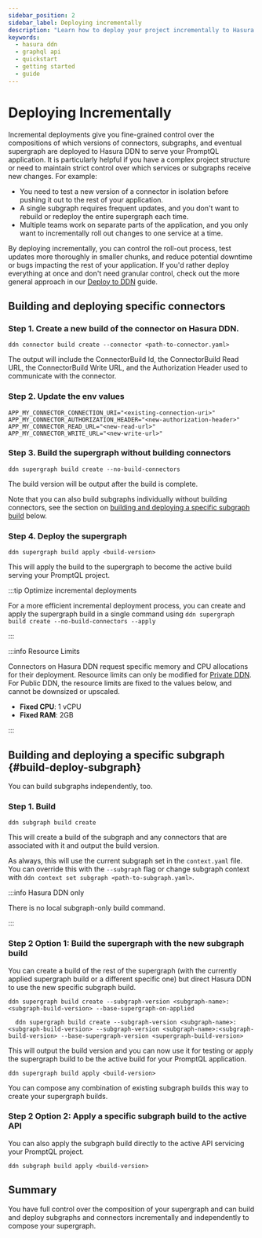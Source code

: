 ```yaml
---
sidebar_position: 2
sidebar_label: Deploying incrementally
description: "Learn how to deploy your project incrementally to Hasura DDN."
keywords:
  - hasura ddn
  - graphql api
  - quickstart
  - getting started
  - guide
---
```


# Deploying Incrementally

Incremental deployments give you fine-grained control over the compositions of which versions of connectors, subgraphs,
and eventual supergraph are deployed to Hasura DDN to serve your PromptQL application. It is particularly helpful if you
have a complex project structure or need to maintain strict control over which services or subgraphs receive new
changes. For example:

- You need to test a new version of a connector in isolation before pushing it out to the rest of your application.
- A single subgraph requires frequent updates, and you don't want to rebuild or redeploy the entire supergraph each
  time.
- Multiple teams work on separate parts of the application, and you only want to incrementally roll out changes to one
  service at a time.

By deploying incrementally, you can control the roll-out process, test updates more thoroughly in smaller chunks, and
reduce potential downtime or bugs impacting the rest of your application. If you'd rather deploy everything at once and
don't need granular control, check out the more general approach in our
[Deploy to DDN](/deployment/hasura-ddn/deploy-to-ddn.mdx) guide.

## Building and deploying specific connectors

### Step 1. Create a new build of the connector on Hasura DDN.

```ddn title="To build the connector and have it running on the Hasura DDN infrastructure you can run the following command:"
ddn connector build create --connector <path-to-connector.yaml>
```

The output will include the ConnectorBuild Id, the ConnectorBuild Read URL, the ConnectorBuild Write URL, and the
Authorization Header used to communicate with the connector.

### Step 2. Update the env values

```env title="Update the env values for the connector URLs and Authorization Header in the corresponding .env.cloud file:"
APP_MY_CONNECTOR_CONNECTION_URI="<existing-connection-uri>"
APP_MY_CONNECTOR_AUTHORIZATION_HEADER="<new-authorization-header>"
APP_MY_CONNECTOR_READ_URL="<new-read-url>"
APP_MY_CONNECTOR_WRITE_URL="<new-write-url>"
```

### Step 3. Build the supergraph without building connectors

```ddn
ddn supergraph build create --no-build-connectors
```

The build version will be output after the build is complete.

Note that you can also build subgraphs individually without building connectors, see the section on
[building and deploying a specific subgraph build](#build-deploy-subgraph) below.

### Step 4. Deploy the supergraph

```ddn
ddn supergraph build apply <build-version>
```

This will apply the build to the supergraph to become the active build serving your PromptQL project.

:::tip Optimize incremental deployments

For a more efficient incremental deployment process, you can create and apply the supergraph build in a single command
using `ddn supergraph build create --no-build-connectors --apply`

:::

:::info Resource Limits

Connectors on Hasura DDN request specific memory and CPU allocations for their deployment. Resource limits can only be
modified for [Private DDN](/private-ddn/connector-deployment-resources.mdx). For Public DDN, the resource limits are
fixed to the values below, and cannot be downsized or upscaled.

- **Fixed CPU**: 1 vCPU
- **Fixed RAM**: 2GB

:::

## Building and deploying a specific subgraph {#build-deploy-subgraph}

You can build subgraphs independently, too.

### Step 1. Build

```ddn
ddn subgraph build create
```

This will create a build of the subgraph and any connectors that are associated with it and output the build version.

As always, this will use the current subgraph set in the `context.yaml` file. You can override this with the
`--subgraph` flag or change subgraph context with `ddn context set subgraph <path-to-subgraph.yaml>`.

:::info Hasura DDN only

There is no local subgraph-only build command.

:::

### Step 2 Option 1: Build the supergraph with the new subgraph build

You can create a build of the rest of the supergraph (with the currently applied supergraph build or a different
specific one) but direct Hasura DDN to use the new specific subgraph build.

```ddn title="Build the supergraph with a specific subgraph build and the currenly applied supergraph build"
ddn supergraph build create --subgraph-version <subgraph-name>:<subgraph-build-version> --base-supergraph-on-applied
```

```ddn title="Build the supergraph with multiple specific subgraph builds and a specific supergraph build"
  ddn supergraph build create --subgraph-version <subgraph-name>:<subgraph-build-version> --subgraph-version <subgraph-name>:<subgraph-build-version> --base-supergraph-version <supergraph-build-version>
```

This will output the build version and you can now use it for testing or apply the supergraph build to be the active
build for your PromptQL application.

```ddn
ddn supergraph build apply <build-version>
```

You can compose any combination of existing subgraph builds this way to create your supergraph builds.

### Step 2 Option 2: Apply a specific subgraph build to the active API

You can also apply the subgraph build directly to the active API servicing your PromptQL project.

```ddn
ddn subgraph build apply <build-version>
```

## Summary

You have full control over the composition of your supergraph and can build and deploy subgraphs and connectors
incrementally and independently to compose your supergraph.
